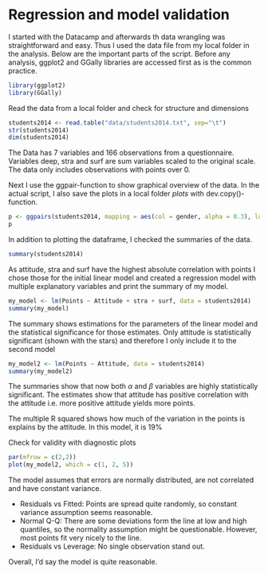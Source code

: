 # Regression and model validation
I started with the Datacamp and afterwards th data wrangling was straightforward and easy. Thus I used the data file from my local folder in the analysis. Below are the important parts of the script. Before any analysis,  ggplot2 and GGally libraries are accessed first as is the common practice.
```r
library(ggplot2)
library(GGally)
```
Read the data from a local folder and check for structure and dimensions
```r
students2014 <- read.table("data/students2014.txt", sep="\t")
str(students2014)
dim(students2014)
```
The Data has 7 variables and 166 observations from a questionnaire. Variables deep, stra and surf are sum variables scaled to the original scale. The data only includes observations with points over 0.

Next I use the ggpair-function to show graphical overview of the data. In the actual script, I also save the plots in a local folder *plots* with dev.copy()-function.
```r
p <- ggpairs(students2014, mapping = aes(col = gender, alpha = 0.3), lower = list(combo = wrap("facethist", bins = 20)))
p
```

In addition to plotting the dataframe, I checked the summaries of the data.
```r
summary(students2014)
```
As attitude, stra and surf have the highest absolute correlation with points I chose those for the initial linear model and created a regression model with multiple explanatory variables and print the summary of my model.
```r
my_model <- lm(Points ~ Attitude + stra + surf, data = students2014)
summary(my_model)
```
The summary shows estimations for the parameters of the linear model and the statistical significance for those estimates. Only attitude is statistically significant (shown with the stars) and therefore I only include it to the second model
```r
my_model2 <- lm(Points ~ Attitude, data = students2014)
summary(my_model2)
```
The summaries show that now both $\alpha$ and $\beta$ variables are highly statistically significant. The estimates show that attitude has positive correlation with the attitude i.e. more positive attitude yields more points.

The multiple R squared shows how much of the variation in the points is explains by the attitude. In this model, it is 19%

Check for validity with diagnostic plots
```r
par(mfrow = c(2,2))
plot(my_model2, which = c(1, 2, 5))
```

The model assumes that errors are normally distributed, are not correlated and have constant variance.

* Residuals vs Fitted: Points are spread quite randomly, so constant variance assumption seems reasonable.
* Normal Q-Q: There are some deviations form the line at low and high quantiles, so the normality assumption might be questionable. However, most points fit very nicely to the line.
* Residuals vs Leverage: No single observation stand out.

Overall, I'd say the model is quite reasonable.